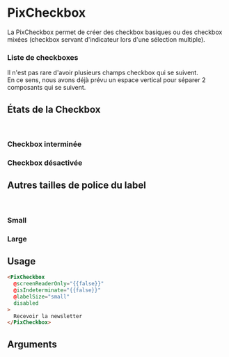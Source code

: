 

<Meta title="Form/Checkbox" component="PixCheckbox" argTypes={stories.argTypes} />

# PixCheckbox

La PixCheckbox permet de créer des checkbox basiques ou des checkbox mixées (checkbox servant d'indicateur lors d'une sélection multiple).

<Canvas>
  <Story name="Default" story={stories.Default} height={60} />
</Canvas>

### Liste de checkboxes

Il n'est pas rare d'avoir plusieurs champs checkbox qui se suivent.<br/>
En ce sens, nous avons déjà prévu un espace vertical pour séparer 2 composants qui se suivent.

<Canvas>
  <Story name="Multiple" story={stories.multiple} height={140} />
</Canvas>

## États de la Checkbox

<br />

### Checkbox interminée

<Canvas>
  <Story name="Indeterminate" story={stories.indeterminateCheckbox} height={60} />
</Canvas>

### Checkbox désactivée

<Canvas>
  <Story name="Disabled" story={stories.checkboxDisabled} height={60} />
  <Story name="CheckedDisabled" story={stories.checkboxCheckedDisabled} height={60} />
  <Story name="InterminateDisabled" story={stories.checkboxInterminateDisabled} height={60} />
</Canvas>

## Autres tailles de police du label

<br />

### Small

<Canvas>
  <Story name="SmallLabel" story={stories.checkboxWithSmallLabel} height={60} />
</Canvas>

### Large

<Canvas>
  <Story name="LargeLabel" story={stories.checkboxWithLargeLabel} height={60} />
</Canvas>

## Usage

```html
<PixCheckbox
  @screenReaderOnly="{{false}}"
  @isIndeterminate="{{false}}"
  @labelSize="small"
  disabled
>
  Recevoir la newsletter
</PixCheckbox>
```

## Arguments

<ArgsTable story="Default" />
